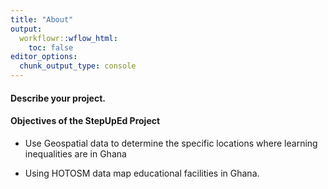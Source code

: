 ```yaml
---
title: "About"
output:
  workflowr::wflow_html:
    toc: false
editor_options:
  chunk_output_type: console
---
```


#### Describe your project.

#### Objectives of the StepUpEd Project

-   Use Geospatial data to determine the specific locations where learning inequalities are in Ghana

-   Using HOTOSM data map educational facilities in Ghana.\
